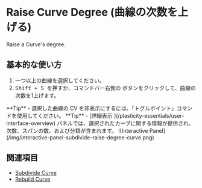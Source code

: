 
# Raise Curve Degree (曲線の次数を上げる)

<Reference shortcut="Shift + S" command="Raise Degree" button="コマンドバー右" buttonIcon="button-raise-degree-curve-face" />

Raise a Curve's degree.

## 基本的な使い方

1. 一つ以上の曲線を選択してください。
2. <kbd> Shift + S </kbd> を押すか、コマンドバー右側の <ButtonIcon type="button-raise-degree-curve-face"/> ボタンをクリックして、曲線の次数を1上げます。

<VideoPlayer fileName="raise-degree-curve"/>

<Callout type="info" emoji="💡">
**Tip**
- 選択した曲線の CV を非表示にするには、「トグルポイント」コマンドを使用してください。
<VideoPlayer fileName="raise-degree-curve-hidepoints"/>
</Callout>

<Callout type="info" emoji="💡">
**Tip**
- [詳細表示 ](/plasticity-essentials/user-interface-overview) パネルでは、選択されたカーブに関する情報が提供され、次数、スパンの数、および分類が含まれます。
![Interactive Panel](/img/interactive-panel-subdivide-raise-degree-curve.png)
</Callout>

## 関連項目
- [Subdivide Curve](subdivide-curve)
- [Rebuild Curve](rebuild-curve)